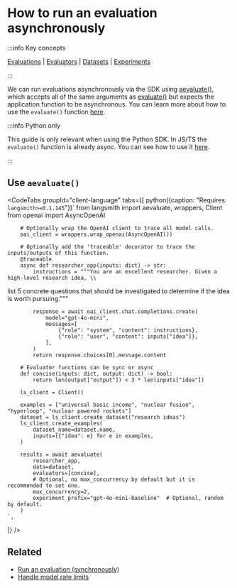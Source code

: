 
# How to run an evaluation asynchronously

:::info Key concepts

[Evaluations](../../concepts#applying-evaluations) | [Evaluators](../../concepts#evaluators) | [Datasets](../../concepts#datasets) | [Experiments](../../concepts#experiments)

:::

We can run evaluations asynchronously via the SDK using [aevaluate()](https://langsmith-sdk.readthedocs.io/en/latest/evaluation/langsmith.evaluation._arunner.aevaluate.html),
which accepts all of the same arguments as [evaluate()](https://langsmith-sdk.readthedocs.io/en/latest/evaluation/langsmith.evaluation._runner.evaluate.html) but expects the application function to be asynchronous.
You can learn more about how to use the `evaluate()` function [here](../../how_to_guides/evaluation/evaluate_llm_application).

:::info Python only

This guide is only relevant when using the Python SDK.
In JS/TS the `evaluate()` function is already async.
You can see how to use it [here](../../how_to_guides/evaluation/evaluate_llm_application).

:::

## Use `aevaluate()`

<CodeTabs
  groupId="client-language"
  tabs={[
    python({caption: "Requires `langsmith>=0.1.145`"})`
        from langsmith import aevaluate, wrappers, Client
        from openai import AsyncOpenAI

        # Optionally wrap the OpenAI client to trace all model calls.
        oai_client = wrappers.wrap_openai(AsyncOpenAI())

        # Optionally add the 'traceable' decorator to trace the inputs/outputs of this function.
        @traceable
        async def researcher_app(inputs: dict) -> str:
            instructions = """You are an excellent researcher. Given a high-level research idea, \\

list 5 concrete questions that should be investigated to determine if the idea is worth pursuing."""

            response = await oai_client.chat.completions.create(
                model="gpt-4o-mini",
                messages=[
                    {"role": "system", "content": instructions},
                    {"role": "user", "content": inputs["idea"]},
                ],
            )
            return response.choices[0].message.content

        # Evaluator functions can be sync or async
        def concise(inputs: dict, output: dict) -> bool:
            return len(output["output"]) < 3 * len(inputs["idea"])

        ls_client = Client()

        examples = ["universal basic income", "nuclear fusion", "hyperloop", "nuclear powered rockets"]
        dataset = ls_client.create_dataset("research ideas")
        ls_client.create_examples(
            dataset_name=dataset.name,
            inputs=[{"idea": e} for e in examples,
        )

        results = await aevaluate(
            researcher_app,
            data=dataset,
            evaluators=[concise],
            # Optional, no max_concurrency by default but it is recommended to set one.
            max_concurrency=2,
            experiment_prefix="gpt-4o-mini-baseline"  # Optional, random by default.
        )
    `,

]}
/>

## Related

- [Run an evaluation (synchronously)](../../how_to_guides/evaluation/evaluate_llm_application)
- [Handle model rate limits](./how_to_guides/evaluation/rate_limiting)
